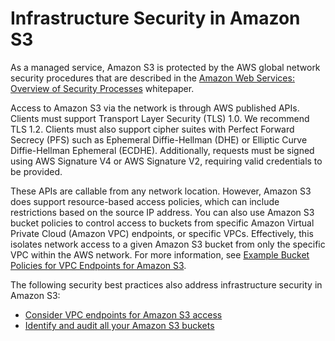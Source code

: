 # Infrastructure Security in Amazon S3<a name="network-isolation"></a>

As a managed service, Amazon S3 is protected by the AWS global network security procedures that are described in the [Amazon Web Services: Overview of Security Processes](https://d0.awsstatic.com/whitepapers/Security/AWS_Security_Whitepaper.pdf) whitepaper\.

Access to Amazon S3 via the network is through AWS published APIs\. Clients must support Transport Layer Security \(TLS\) 1\.0\. We recommend TLS 1\.2\. Clients must also support cipher suites with Perfect Forward Secrecy \(PFS\) such as Ephemeral Diffie\-Hellman \(DHE\) or Elliptic Curve Diffie\-Hellman Ephemeral \(ECDHE\)\. Additionally, requests must be signed using AWS Signature V4 or AWS Signature V2, requiring valid credentials to be provided\.

These APIs are callable from any network location\. However, Amazon S3 does support resource\-based access policies, which can include restrictions based on the source IP address\. You can also use Amazon S3 bucket policies to control access to buckets from specific Amazon Virtual Private Cloud \(Amazon VPC\) endpoints, or specific VPCs\. Effectively, this isolates network access to a given Amazon S3 bucket from only the specific VPC within the AWS network\. For more information, see [Example Bucket Policies for VPC Endpoints for Amazon S3](example-bucket-policies-vpc-endpoint.mdx)\.

The following security best practices also address infrastructure security in Amazon S3:
+ [Consider VPC endpoints for Amazon S3 access](security-best-practices.mdx#end-points)
+ [Identify and audit all your Amazon S3 buckets](security-best-practices.mdx#audit)